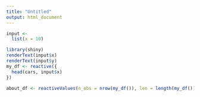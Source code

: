 ```yaml
---
title: "Untitled"
output: html_document
---
```


```r
input <-
  list(x = 10)
```

```r
library(shiny)
renderText(input$x)
renderText(input$y)
my_df <- reactive({
  head(cars, input$x)
})

about_df <- reactiveValues(n_obs = nrow(my_df()), len = length(my_df()))
```


